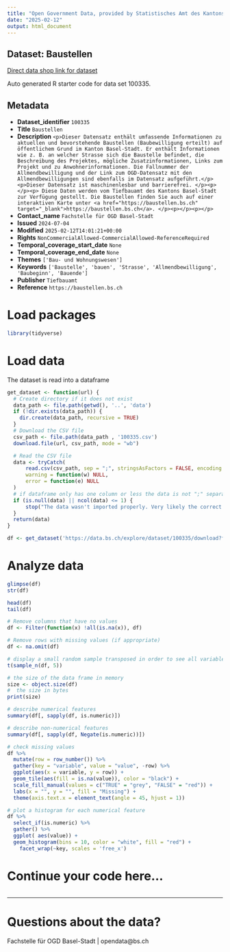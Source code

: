 ```yaml
---
title: "Open Government Data, provided by Statistisches Amt des Kantons Basel-Stadt - Fachstelle OGD"
date: "2025-02-12"
output: html_document
---
```


## Dataset: Baustellen

[Direct data shop link for dataset](https://data.bs.ch/explore/dataset/100335)

Auto generated R starter code for data set 100335.

## Metadata

- **Dataset_identifier** `100335`
- **Title** `Baustellen`
- **Description** `<p>Dieser Datensatz enthält umfassende Informationen zu aktuellen und bevorstehende Baustellen (Baubewilligung erteilt) auf öffentlichem Grund im Kanton Basel-Stadt. Er enthält Informationen wie z. B. an welcher Strasse sich die Baustelle befindet, die Beschreibung des Projektes, mögliche Zusatzinformationen, Links zum Projekt und zu Anwohnerinformationen. Die Fallnummer der Allmendbewilligung und der Link zum OGD-Datensatz mit den Allmendbewilligungen sind ebenfalls im Datensatz aufgeführt.</p><p>Dieser Datensatz ist maschinenlesbar und barrierefrei. </p><p>
</p><p>
Diese Daten werden vom Tiefbauamt des Kantons Basel-Stadt zur Verfügung gestellt. Die Baustellen finden Sie auch auf einer interaktiven Karte unter <a href="https://baustellen.bs.ch" target="_blank">https://baustellen.bs.ch</a>. </p><p></p><p></p>`
- **Contact_name** `Fachstelle für OGD Basel-Stadt`
- **Issued** `2024-07-04`
- **Modified** `2025-02-12T14:01:21+00:00`
- **Rights** `NonCommercialAllowed-CommercialAllowed-ReferenceRequired`
- **Temporal_coverage_start_date** `None`
- **Temporal_coverage_end_date** `None`
- **Themes** `['Bau- und Wohnungswesen']`
- **Keywords** `['Baustelle', 'bauen', 'Strasse', 'Allmendbewilligung', 'Baubeginn', 'Bauende']`
- **Publisher** `Tiefbauamt`
- **Reference** `https://baustellen.bs.ch`


# Load packages

```r

library(tidyverse)
```

# Load data

The dataset is read into a dataframe

```r
get_dataset <- function(url) {
  # Create directory if it does not exist
  data_path <- file.path(getwd(), '..', 'data')
  if (!dir.exists(data_path)) {
    dir.create(data_path, recursive = TRUE)
  }
  # Download the CSV file
  csv_path <- file.path(data_path , '100335.csv')
  download.file(url, csv_path, mode = "wb")

  # Read the CSV file
  data <- tryCatch(
      read.csv(csv_path, sep = ";", stringsAsFactors = FALSE, encoding = "UTF-8"),
      warning = function(w) NULL,
      error = function(e) NULL
  )
  # if dataframe only has one column or less the data is not ";" separated
  if (is.null(data) || ncol(data) <= 1) {
      stop("The data wasn't imported properly. Very likely the correct separator couldn't be found.\nPlease check the dataset manually and adjust the code.")
  }
  return(data)
}
```

```r

df <- get_dataset('https://data.bs.ch/explore/dataset/100335/download?format=csv&timezone=Europe%2FZurich')

```

# Analyze data

```r

glimpse(df)
str(df)

head(df)
tail(df)

```

```r
# Remove columns that have no values
df <- Filter(function(x) !all(is.na(x)), df)

# Remove rows with missing values (if appropriate)
df <- na.omit(df)
```

```r
# display a small random sample transposed in order to see all variables
t(sample_n(df, 5))
```

```r
# the size of the data frame in memory
size <- object.size(df)
#  the size in bytes
print(size)
```

```r
# describe numerical features
summary(df[, sapply(df, is.numeric)])
```

```r
# describe non-numerical features
summary(df[, sapply(df, Negate(is.numeric))])
```

```r
# check missing values
df %>%
  mutate(row = row_number()) %>%
  gather(key = "variable", value = "value", -row) %>%
  ggplot(aes(x = variable, y = row)) +
  geom_tile(aes(fill = is.na(value)), color = "black") +
  scale_fill_manual(values = c("TRUE" = "grey", "FALSE" = "red")) +
  labs(x = "", y = "", fill = "Missing") +
  theme(axis.text.x = element_text(angle = 45, hjust = 1))
```

```r
# plot a histogram for each numerical feature
df %>%
  select_if(is.numeric) %>%
  gather() %>%
  ggplot( aes(value)) +
  geom_histogram(bins = 10, color = "white", fill = "red") +
    facet_wrap(~key, scales = 'free_x')
```

# Continue your code here...

```r

```
------------------------------------------------------------------------

# Questions about the data?

Fachstelle für OGD Basel-Stadt | opendata@bs.ch
